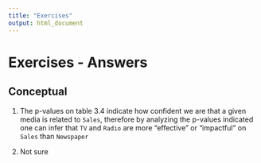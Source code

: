 ```yaml
---
title: "Exercises"
output: html_document
---
```


# Exercises - Answers
## Conceptual

1. 
The p-values on table 3.4 indicate how confident we are that a given media is 
related to ```Sales```, therefore by analyzing the p-values indicated one can infer that
```TV``` and ```Radio```  are more "effective" or "impactful" on ```Sales``` than 
```Newspaper```

2. Not sure